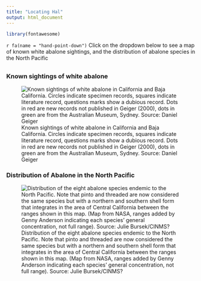 ```yaml
---
title: "Locating Hal"
output: html_document
---
```



```r
library(fontawesome)
```

`r fa(name = "hand-point-down")` Click on the dropdown below to see a map of known white abalone sightings, and the distribution of abalone species in the North Pacific

## {.tabset .tabset-dropdown}

### Known sightings of white abalone
![Known sightings of white abalone in California and Baja California. Circles indicate specimen records, squares indicate literature record, questions marks show a dubious record. Dots in red are new records not published in Geiger (2000), dots in green are from the Australian Museum, Sydney. Source: Daniel Geiger](./images/sore-map.gif)

### Distribution of Abalone in the North Pacific
![Distribution of the eight abalone species endemic to the North Pacific. Note that pinto and threaded are now considered the same species but with a northern and southern shell form that integrates in the area of Central California between the ranges shown in this map. (Map from NASA, ranges added by Genny Anderson indicating each species' general concentration, not full range). Source: Julie Bursek/CINMS?](./images/Ab_dist.jpg)
